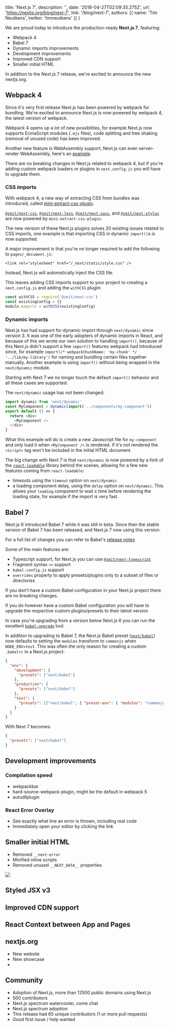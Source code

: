 
  title: 'Next.js 7',
  description: '',
  date: '2018-04-27T02:09:35.275Z',
  url: 'https://nextjs.org/blog/next-7',
  link: '/blog/next-7',
  authors: [{
    name: 'Tim Neutkens',
    twitter: 'timneutkens'
  }]
}


We are proud today to introduce the production-ready **Next.js 7**, featuring:

- Webpack 4
- Babel 7
- Dynamic imports improvements
- Development improvements
- Improved CDN support
- Smaller initial HTML

In addition to the Next.js 7 release, we're excited to announce the new nextjs.org.

## Webpack 4

Since it's very first release Next.js has been powered by webpack for bundling. We're excited to announce Next.js is now powered by webpack 4, the latest version of webpack.

Webpack 4 opens up a lot of new possiblities, for example Next.js now supports EcmaScript modules (`.mjs` files), code splitting and tree shaking (removal of unused code) has been improved.

Another new feature is WebAssembly support, Next.js can even server-render WebAssembly, here's an [example](https://github.com/zeit/next.js/tree/canary/examples/with-webassembly).

There are no breaking changes in Next.js related to webpack 4, but if you're adding custom webpack loaders or plugins in `next.config.js` you will have to upgrade them.

### CSS imports

With webpack 4, a new way of extracting CSS from bundles was introduced, called [mini-extract-css-plugin](https://github.com/webpack-contrib/mini-css-extract-plugin).

[`@zeit/next-css`](https://github.com/zeit/next-plugins/tree/master/packages/next-css), [`@zeit/next-less`](https://github.com/zeit/next-plugins/tree/master/packages/next-less), [`@zeit/next-sass`](https://github.com/zeit/next-plugins/tree/master/packages/next-sass), and [`@zeit/next-stylus`](https://github.com/zeit/next-plugins/tree/master/packages/next-stylus) are now powered by `mini-extract-css-plugin`.

The new version of these Next.js plugins solves 20 existing issues related to CSS imports, one example is that importing CSS in dynamic `import()`s is now supported.

A major improvement is that you're no longer required to add the following to `pages/_document.js`:

```
<link rel="stylesheet" href="/_next/static/style.css" />
```

Instead, Next.js will automatically inject the CSS file.

This leaves adding CSS imports support to your project to creating a `next.config.js` and adding the `withCSS` plugin:

```js
const withCSS = require('@zeit/next-css')
const existingConfig = {}
module.exports = withCSS(existingConfig)
```

### Dynamic imports

Next.js has had support for dynamic import through `next/dynamic` since version 3. It was one of the early adopters of dynamic imports in React, and because of this we wrote our own solution to handling `import()`, because of this Next.js didn't support a few `import()` features webpack had introduced since, for example `import(/* webpackChunkName: 'my-chunk' */ '../lib/my-library')` for naming and bundling certain files together manually. Another example is using `import()` without being wrapped in the `next/dynamic` module.

Starting with Next 7 we no longer touch the default `import()` behavior and all these cases are supported.

The `next/dynamic` usage has *not* been changed:

```js
import dynamic from 'next/dynamic'
const MyComponent = dynamic(import('../components/my-component'))
export default () => {
  return <div>
    <MyComponent />
  </div>
}
```

What this example will do is create a new Javascript file for `my-component` and only load it when `<MyComponent />` is rendered. If it's not rendered the `<script>` tag won't be included in the initial HTML document.

The big change with Next 7 is that `next/dynamic` is now powered by a fork of the [`react-loadable`](https://github.com/jamiebuilds/react-loadable) library behind the scenes, allowing for a few new features coming from `react-loadable`:

- timeouts using the `timeout` option on `next/dynamic`
- a loading component delay, using the `delay` option on `next/dynamic`. This allows your `loading` component to wait x time before rendering the loading state, for example if the import is very fast.

## Babel 7

Next.js 6 introduced Babel 7 while it was still in beta. Since then the stable version of Babel 7 has been released, and Next.js 7 now using this version.

For a full list of changes you can refer to Babel's [release notes](http://babeljs.io/blog/2018/08/27/7.0.0http://babeljs.io/blog/2018/08/27/7.0.0)

Some of the main features are:

- Typescript support, for Next.js you can use [`@zeit/next-typescript`](https://github.com/zeit/next-plugins/tree/master/packages/next-typescript)
- Fragment syntax `<>` support
- `babel.config.js` support
- `overrides` property to apply presets/plugins only to a subset of files or directories

If you don't have a custom Babel configuration in your Next.js project there are no breaking changes.

If you do however have a custom Babel configuration you will have to upgrade the respective custom plugins/presets to their latest version

In case you're upgrading from a version below Next.js 6 you can run the excellent [`babel-upgrade`](http://babeljs.io/blog/2018/08/27/7.0.0#babel-upgrade) tool.

In addition to upgrading to Babel 7, the Next.js Babel preset ([`next/babel`](https://github.com/zeit/next.js#customizing-babel-config)) now defaults to setting the `modules` transform to `commonjs` when `NODE_ENV=test`. This was often the only reason for creating a custom `.babelrc` in a Next.js project:

```json
{
  "env": {
    "development": {
      "presets": ["next/babel"]
    },
    "production": {
      "presets": ["next/babel"]
    },
    "test": {
      "presets": [["next/babel", { "preset-env": { "modules": "commonjs" } }]]
    }
  }
}
```

With Next 7 becomes:

```json
{
  "presets": ["next/babel"]
}
```

## Development improvements

### Compilation speed

- webpackbar
- hard-source-webpack-plugin, might be the default in webpack 5
- autodllplugin

### React Error Overlay

- See exactly what line an error is thrown, including real code
- Immediately open your editor by clicking the link

## Smaller initial HTML

- Removed `__next-error`
- Minified inline scripts
- Removed unused `__NEXT_DATA__` properties

<Image src="/static/blog/next-7/bytesize.png" width={1468} height={1178} caption="New (1.5KB) vs Old (1.62KB) HTML size." />

## Styled JSX v3

## Improved CDN support

## React Context between App and Pages

## nextjs.org

- New website
- New showcase
- 

## Community

- Adoption of Next.js, more than 12500 public domains using Next.js
- 500 contributors
- Next.js spectrum watercooler, come chat
- Next.js spectrum adoption
- This release had 65 unique contributors (1 or more pull requests)
- Good first issue / help wanted

